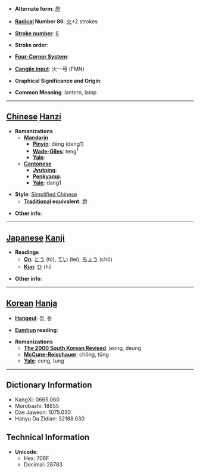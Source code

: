* '''Alternate form''': [[燈]]

* '''[[Wiktionary:Chinese radical index| Radical]] Number 86''': [[Wiktionary:Chinese radical index 火|火]]+2 strokes

* '''[[Wiktionary:Chinese total strokes index|Stroke number]]''': [[Wiktionary:Chinese total strokes index 6|6]]

* '''Stroke order''': 

* '''[[Wiktionary:Chinese four corner index|Four-Corner System]]''': 

* '''[[Wiktionary:Chinese Cangjie index|Cangjie input]]''': 火一弓 (FMN)

* '''Graphical Significance and Origin''': 

* '''Common Meaning''': lantern, lamp

----

== [[Chinese]] [[Hanzi]] ==

* '''Romanizations'''
** '''[[Mandarin]]'''
*** '''[[Pinyin]]''': dēng (deng1)
*** '''[[Wade-Giles]]''': teng<sup>1</sup>
*** '''[[Yale]]''': 
** '''[[Cantonese]]'''
*** '''[[Jyutping]]''':
*** '''[[Penkyamp]]''': 
*** '''[[Yale]]''': dang1

* '''Style''': [[Simplified Chinese]] 
** '''[[Traditional Chinese|Traditional]] equivalent''': [[燈]]

* '''Other info''': 

----

== [[Japanese]] [[Kanji]] ==

* '''Readings'''
** '''[[On]]''': [[とう]] (tō), [[てい]] (tei), [[ちょう]] (chō)
** '''[[Kun]]''': [[ひ]] (hi)

* '''Other info''':  

----

== [[Korean]] [[Hanja]] ==

* '''[[Hangeul]]''': 정, 등

* '''[[Eumhun]] reading''': 

* '''Romanizations'''
** '''[[The 2000 South Korean Revised Romanization|The 2000 South Korean Revised]]''': jeong, deung
** '''[[McCune-Reischauer]]''': chŏng, tŭng
** '''[[Yale]]''': ceng, tung

----

== Dictionary Information ==

* KangXi: 0665.060
* Morobashi: 18855
* Dae Jaweon: 1075.030
* Hanyu Da Zidian: 32188.030

== Technical Information ==

* '''Unicode''':
** Hex: 706F
** Decimal: 28783
